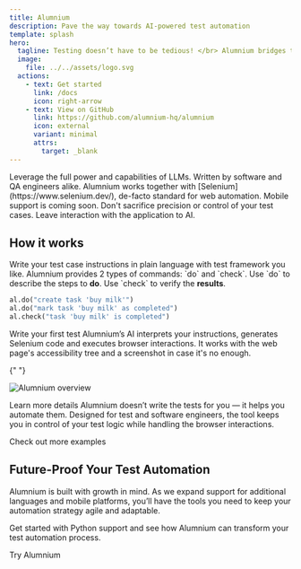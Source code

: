 ```yaml
---
title: Alumnium
description: Pave the way towards AI-powered test automation
template: splash
hero:
  tagline: Testing doesn’t have to be tedious! </br> Alumnium bridges the gap between human and automated testing by using AI to translate your test instructions into executable commands.
  image:
    file: ../../assets/logo.svg
  actions:
    - text: Get started
      link: /docs
      icon: right-arrow
    - text: View on GitHub
      link: https://github.com/alumnium-hq/alumnium
      icon: external
      variant: minimal
      attrs:
        target: _blank
---
```



<CardGrid stagger>
  <Card title="Powered by AI" icon="rocket">
    Leverage the full power and capabilities of LLMs.
  </Card>
  <Card title="Built for Development Teams" icon="heart">
    Written by software and QA engineers alike.
  </Card>
  <Card title="Support for Web" icon="laptop">
    Alumnium works together with [Selenium](https://www.selenium.dev/), de-facto standard for web automation. Mobile
    support is coming soon.
  </Card>
  <Card title="Control Your Test Cases" icon="approve-check">
    Don't sacrifice precision or control of your test cases. Leave interaction with the application to AI.
  </Card>
</CardGrid>

## How it works

<Card title="Write Human-Readable Instructions" icon="pencil">
  Write your test case instructions in plain language with test framework you like. Alumnium provides 2 types of
  commands: `do` and `check`. Use `do` to describe the steps to <b>do</b>. Use `check` to verify the <b>results</b>.

```python title="todo_test.py"
al.do("create task 'buy milk'")
al.do("mark task 'buy milk' as completed")
al.check("task 'buy milk' is completed")
```

  <LinkButton href="/docs/getting-started/writing-first-test" variant="secondary">Write your first test</LinkButton>
</Card>
<Card title="AI-Powered Test Execution" icon="translate">
  Alumnium’s AI interprets your instructions, generates Selenium code and executes browser interactions. It works with the web page's accessibility tree and a screenshot in case it's no enough.

{" "}

<img src={overview.src} width={overview.width} height={overview.height} alt="Alumnium overview" />

  <LinkButton href="/docs" variant="secondary">Learn more details</LinkButton>
</Card>
<Card title="Engineer-Centric Flexibility" icon="warning">
  Alumnium doesn’t write the tests for you — it helps you automate them. Designed for test and software engineers, the
  tool keeps you in control of your test logic while handling the browser interactions.

  <LinkButton href="https://github.com/alumnium-hq/alumnium/tree/main/examples" icon="external" variant="secondary" target="_blank">Check out more examples</LinkButton>
</Card>

## Future-Proof Your Test Automation

Alumnium is built with growth in mind. As we expand support for additional languages and mobile platforms, you’ll have the tools you need to keep your automation strategy agile and adaptable.

Get started with Python support and see how Alumnium can transform your test automation process.

<LinkButton href="/getting-started/installation">Try Alumnium</LinkButton>
